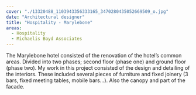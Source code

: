 ```yaml
---
cover: "./13320488_1103943356333165_3470280435052669509_o.jpg"
date: "Architectural designer"
title: "Hospitality - Marylebone"
areas:
  - Hospitality
  - Michaelis Boyd Associates
---
```


The Marylebone hotel consisted of the renovation of the hotel’s
common areas. Divided into two phases; second floor (phase
one) and ground floor (phase two).
My work in this project consisted of the design and detailing of
the interiors. These included several pieces of furniture and fixed
joinery (3 bars, fixed meeting tables, mobile bars...). Also the
canopy and part of the facade.
